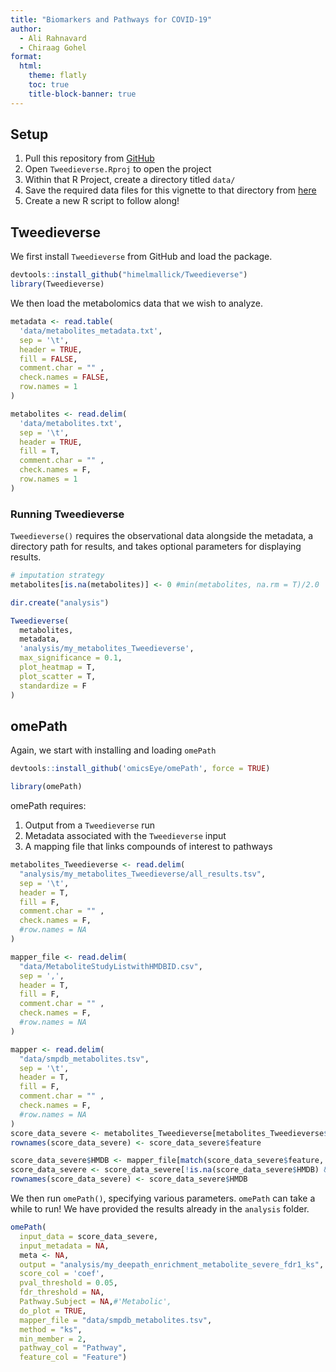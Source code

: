 ```yaml
---
title: "Biomarkers and Pathways for COVID-19"
author: 
  - Ali Rahnavard
  - Chiraag Gohel
format: 
  html:
    theme: flatly
    toc: true
    title-block-banner: true
---
```


## Setup

1. Pull this repository from [GitHub](https://github.com/omicsEye/Tweedieverse)
2. Open `Tweedieverse.Rproj` to open the project
3. Within that R Project, create a directory titled `data/`
4. Save the required data files for this vignette to that directory from [here](https://www.dropbox.com/sh/gy2ul4h36ko5rne/AADpGXEyNbYmL-0ujJzCbyUYa?dl=0)
5. Create a new R script to follow along!

## Tweedieverse

We first install `Tweedieverse` from GitHub and load the package.

```r
devtools::install_github("himelmallick/Tweedieverse")
library(Tweedieverse)
```

We then load the metabolomics data that we wish to analyze.

```r
metadata <- read.table(
  'data/metabolites_metadata.txt',
  sep = '\t',
  header = TRUE,
  fill = FALSE,
  comment.char = "" ,
  check.names = FALSE,
  row.names = 1
)

metabolites <- read.delim(
  'data/metabolites.txt',
  sep = '\t',
  header = TRUE,
  fill = T,
  comment.char = "" ,
  check.names = F,
  row.names = 1
)
```

### Running Tweedieverse

`Tweedieverse()` requires the observational data alongside the metadata, a directory path for results, and takes optional parameters for displaying results.

```r
# imputation strategy
metabolites[is.na(metabolites)] <- 0 #min(metabolites, na.rm = T)/2.0

dir.create("analysis")

Tweedieverse(
  metabolites,
  metadata,
  'analysis/my_metabolites_Tweedieverse',
  max_significance = 0.1,
  plot_heatmap = T,
  plot_scatter = T,
  standardize = F
)
```

## omePath

Again, we start with installing and loading `omePath`

```r
devtools::install_github('omicsEye/omePath', force = TRUE)
```

```r
library(omePath)
```

omePath requires:

1. Output from a `Tweedieverse` run
2. Metadata associated with the `Tweedieverse` input
3. A mapping file that links compounds of interest to pathways

```r
metabolites_Tweedieverse <- read.delim(
  "analysis/my_metabolites_Tweedieverse/all_results.tsv",
  sep = '\t',
  header = T,
  fill = F,
  comment.char = "" ,
  check.names = F,
  #row.names = NA
)

mapper_file <- read.delim(
  "data/MetaboliteStudyListwithHMDBID.csv",
  sep = ',',
  header = T,
  fill = F,
  comment.char = "" ,
  check.names = F,
  #row.names = NA
)

mapper <- read.delim(
  "data/smpdb_metabolites.tsv",
  sep = '\t',
  header = T,
  fill = F,
  comment.char = "" ,
  check.names = F,
  #row.names = NA
)
score_data_severe <- metabolites_Tweedieverse[metabolites_Tweedieverse$metadata=="Group" & metabolites_Tweedieverse$value=="Severe" ,]
rownames(score_data_severe) <- score_data_severe$feature

score_data_severe$HMDB <- mapper_file[match(score_data_severe$feature, mapper_file$Query), "HMDB"]
score_data_severe <- score_data_severe[!is.na(score_data_severe$HMDB) & score_data_severe$feature !="2-hydroxyhippurate (salicylurate)",]
rownames(score_data_severe) <- score_data_severe$HMDB
```

We then run `omePath()`, specifying various parameters. `omePath` can take a while to run! We have provided the results already in the `analysis` folder.

```r
omePath(
  input_data = score_data_severe,
  input_metadata = NA,
  meta <- NA,
  output = "analysis/my_deepath_enrichment_metabolite_severe_fdr1_ks",
  score_col = 'coef',
  pval_threshold = 0.05,
  fdr_threshold = NA,
  Pathway.Subject = NA,#'Metabolic',
  do_plot = TRUE,
  mapper_file = "data/smpdb_metabolites.tsv",
  method = "ks",
  min_member = 2,
  pathway_col = "Pathway",
  feature_col = "Feature")
```






